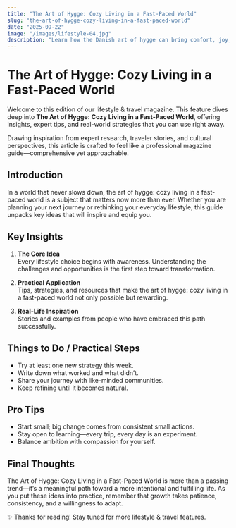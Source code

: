```yaml
---
title: "The Art of Hygge: Cozy Living in a Fast-Paced World"
slug: "the-art-of-hygge-cozy-living-in-a-fast-paced-world"
date: "2025-09-22"
image: "/images/lifestyle-04.jpg"
description: "Learn how the Danish art of hygge can bring comfort, joy, and balance to your everyday life."
---
```


# The Art of Hygge: Cozy Living in a Fast-Paced World

Welcome to this edition of our lifestyle & travel magazine. This feature dives deep into **The Art of Hygge: Cozy Living in a Fast-Paced World**, offering insights, expert tips, and real-world strategies that you can use right away.

Drawing inspiration from expert research, traveler stories, and cultural perspectives, this article is crafted to feel like a professional magazine guide—comprehensive yet approachable.

## Introduction

In a world that never slows down, the art of hygge: cozy living in a fast-paced world is a subject that matters now more than ever. Whether you are planning your next journey or rethinking your everyday lifestyle, this guide unpacks key ideas that will inspire and equip you.

## Key Insights

1. **The Core Idea**  
   Every lifestyle choice begins with awareness. Understanding the challenges and opportunities is the first step toward transformation.

2. **Practical Application**  
   Tips, strategies, and resources that make the art of hygge: cozy living in a fast-paced world not only possible but rewarding.

3. **Real-Life Inspiration**  
   Stories and examples from people who have embraced this path successfully.

## Things to Do / Practical Steps

- Try at least one new strategy this week.  
- Write down what worked and what didn’t.  
- Share your journey with like-minded communities.  
- Keep refining until it becomes natural.

## Pro Tips

- Start small; big change comes from consistent small actions.  
- Stay open to learning—every trip, every day is an experiment.  
- Balance ambition with compassion for yourself.  

## Final Thoughts

The Art of Hygge: Cozy Living in a Fast-Paced World is more than a passing trend—it’s a meaningful path toward a more intentional and fulfilling life. As you put these ideas into practice, remember that growth takes patience, consistency, and a willingness to adapt.

✨ Thanks for reading! Stay tuned for more lifestyle & travel features.
